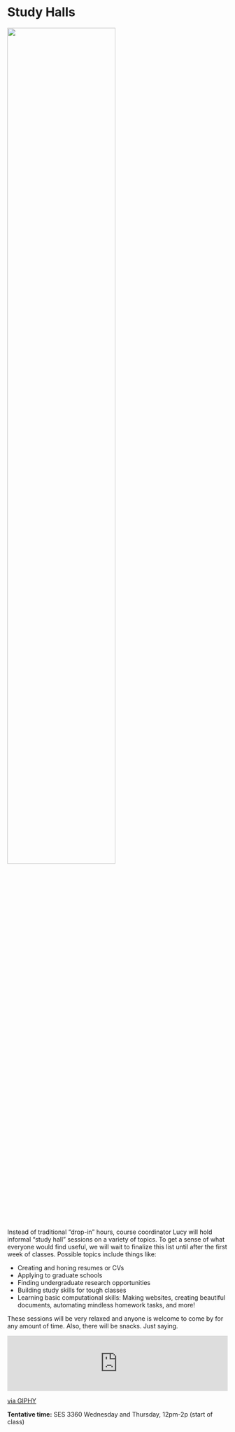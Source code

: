 # Study Halls

![](images/study-hall.png){width="70%"}

Instead of traditional "drop-in" hours, course coordinator Lucy will hold informal "study hall" sessions on a variety of topics. To get a sense of what everyone would find useful, we will wait to finalize this list until after the first week of classes. Possible topics include things like:

+ Creating and honing resumes or CVs
+ Applying to graduate schools
+ Finding undergraduate research opportunities
+ Building study skills for tough classes
+ Learning basic computational skills: Making websites, creating beautiful documents, automating mindless homework tasks, and more!

These sessions will be very relaxed and anyone is welcome to come by for any amount of time. Also, there will be snacks. Just saying. 

<div style="width:100%;height:0;padding-bottom:25%;position:relative;"><iframe src="https://giphy.com/embed/pUeXcg80cO8I8" width="100%" height="100%" style="position:absolute" frameBorder="0" class="giphy-embed" allowFullScreen></iframe></div><p><a href="https://giphy.com/gifs/michael-jackson-comments-popcorn-pUeXcg80cO8I8">via GIPHY</a></p>

**Tentative time:** SES 3360 Wednesday and Thursday, 12pm-2p (start of class)